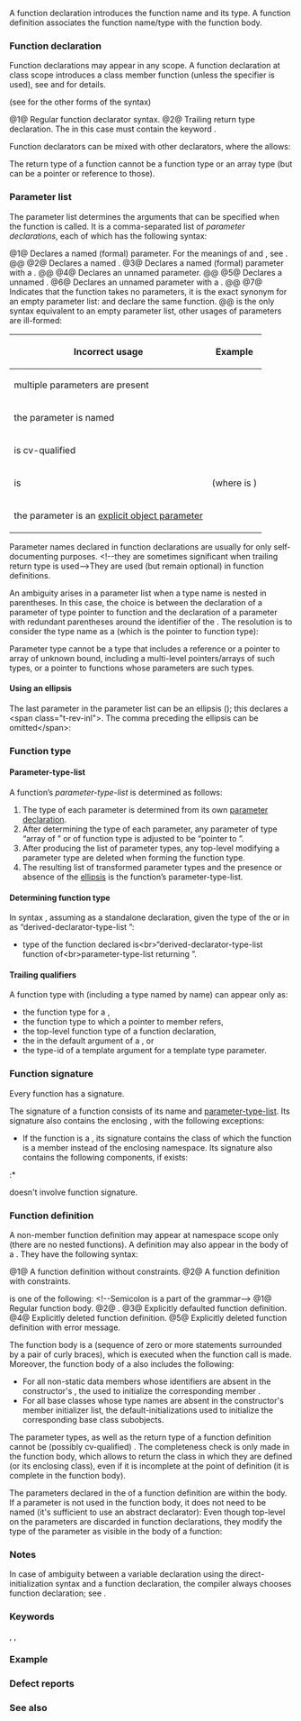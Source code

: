 {{title|Function declaration}}
{{cpp/language/functions/navbar}}

A function declaration introduces the function name and its type. A function definition associates the function name/type with the function body. 

===Function declaration===
Function declarations may appear in any scope. A function declaration at class scope introduces a class member function (unless the {{c/core|friend}} specifier is used), see {{rlp|member functions}} and {{rlp|friend|friend functions}} for details.

{{sdsc begin}}
{{sdsc|num=1|
{{spar|noptr-declarator}} {{ttb|(}} {{spar|parameter-list}} {{ttb|)}} {{spar optional|cv}} {{spar optional|ref}} {{spar optional|except}} {{spar optional|attr}}
}}
{{sdsc|num=2|notes={{mark since c++11}}|
{{spar|noptr-declarator}} {{ttb|(}} {{spar|parameter-list}} {{ttb|)}} {{spar optional|cv}} {{spar optional|ref}} {{spar optional|except}} {{spar optional|attr}}&lt;br&gt;{{ttb|-&gt;}} {{spar|trailing}}
}}
{{sdsc end}}

(see {{rlp|declarations|Declarations}} for the other forms of the {{spar|declarator}} syntax)

@1@ Regular function declarator syntax.
@2@ Trailing return type declaration. The {{spar|decl-specifier-seq}} in this case must contain the keyword {{c/core|auto}}.

{{par begin}}
{{par|{{spar|noptr-declarator}}|any valid {{spar|declarator}}, but if it begins with {{tt|*}}, {{tt|&amp;}}, or {{tt|&amp;&amp;}}, it has to be surrounded by parentheses.}}
{{par|{{spar|parameter-list}}|possibly empty, comma-separated list of the function parameters (see below for details)}}
{{par|{{spar|attr}}|{{mark since c++11}} a list of {{rlp|attributes}}. These attributes are applied to the type of the function, not the function itself. The attributes for the function appear after the identifier within the declarator and are combined with the attributes that appear in the beginning of the declaration, if any.}}
{{par|{{spar|cv}}|const/volatile qualification, only allowed in non-static member function declarations}}
{{par|{{spar|ref}}|{{mark since c++11}} ref-qualification, only allowed in non-static member function declarations}}
{{par|{{spar|except}}|{{rrev multi|until1=c++11|until2=c++17|rev1={{rlp|except spec|dynamic exception specification}}|rev2=either {{rlp|except spec|dynamic exception specification}}&lt;br&gt;or {{rlp|noexcept spec|noexcept specification}}|rev3={{rlp|noexcept spec|noexcept specification}}}}}}
{{par|{{spar|trailing}}|Trailing return type, useful if the return type depends on argument names, such as {{c|1=template&lt;class T, class U&gt; auto add(T t, U u) -&gt; decltype(t + u);}} or is complicated, such as in {{c|1=auto fpif(int)-&gt;int(*)(int)}}}}
{{par end}}


{{rrev|since=c++20|
As mentioned in {{rlp|declarations#Declarators|Declarations}}, the declarator can be followed by a {{rlp|constraints#Requires clauses|{{c/core|requires}} clause}}, which declares the associated {{rlp|constraints}} for the function, which must be satisfied in order for the function to be selected by {{rlp|overload resolution}}. (example: {{c|void f1(int a) requires true;}}) Note that the associated constraint is part of function signature, but not part of function type.
}}

Function declarators can be mixed with other declarators, where the {{rlp|declarations#Specifiers|declaration specifier sequence}} allows:
{{source|1=
// declares an int, an int*, a function, and a pointer to a function
int a = 1, *p = NULL, f(), (*pf)(double);
// decl-specifier-seq is int
// declarator f() declares (but doesn't define)
//                a function taking no arguments and returning int

struct S
{
    virtual int f(char) const, g(int) &amp;&amp;; // declares two non-static member functions
    virtual int f(char), x; // compile-time error: virtual (in decl-specifier-seq)
                            // is only allowed in declarations of non-static
                            // member functions
};
}}

{{rrev|since=c++20|
Using a volatile-qualified object type as parameter type or return type is deprecated.
}}

The return type of a function cannot be a function type or an array type (but can be a pointer or reference to those).

{{rev begin}}
{{rev|since=c++11|
As with any declaration, attributes that appear before the declaration and the attributes that appear immediately after the identifier within the declarator both apply to the entity being declared or defined (in this case, to the function):
{{source|
[[noreturn]] void f [[noreturn]] (); // OK: both attributes apply to the function f
}}
However, the attributes that appear after the declarator (in the syntax above), apply to the type of the function, not to the function itself:
{{source|
void f() [[noreturn]]; // Error: this attribute has no effect on the function itself
}}
}}
{{rev|since=c++14|
===Return type deduction===
If the {{spar|decl-specifier-seq}} of the function declaration contains the keyword {{c/core|auto}}, trailing return type may be omitted, and will be deduced by the compiler from the type of the expression used in the {{rlp|return}} statement. If the return type does not use {{c/core|decltype(auto)}}, the deduction follows the rules of {{rlp|template argument deduction#Other contexts|template argument deduction}}:
{{source|1=
int x = 1;
auto f() { return x; }        // return type is int
const auto&amp; f() { return x; } // return type is const int&amp;
}}
If the return type is {{c/core|decltype(auto)}}, the return type is as what would be obtained if the expression used in the return statement were wrapped in {{rlpt|decltype}}:
{{source|1=
int x = 1;
decltype(auto) f() { return x; }  // return type is int, same as decltype(x)
decltype(auto) f() { return(x); } // return type is int&amp;, same as decltype((x))
}}
(note: “{{c/core|const decltype(auto)&amp;}}” is an error, {{c/core|decltype(auto)}} must be used on its own)

If there are multiple return statements, they must all deduce to the same type:
{{source|
auto f(bool val)
{
    if (val) return 123; // deduces return type int
    else return 3.14f;   // Error: deduces return type float
} 
}}

If there is no return statement or if the argument of the return statement is a void expression, the declared return type must be either {{c/core|decltype(auto)}}, in which case the deduced return type is {{c/core|void}}, or (possibly cv-qualified) {{c/core|auto}}, in which case the deduced return type is then (identically cv-qualified) {{c/core|void}}:
{{source|
auto f() {}              // returns void
auto g() { return f(); } // returns void
auto* x() {}             // Error: cannot deduce auto* from void
}}

Once a return statement has been seen in a function, the return type deduced from that statement can be used in the rest of the function, including in other return statements:
{{source|1=
auto sum(int i)
{
    if (i == 1)
        return i;              // sum’s return type is int
    else
        return sum(i - 1) + i; // OK: sum’s return type is already known
}
}}

If the return statement uses a {{rlp|initialization|brace-enclosed initializer list}}, deduction is not allowed:
{{source|
auto func() { return {1, 2, 3}; } // Error
}}

{{rlp|virtual|Virtual functions}}{{rev inl|since=c++20| and {{rlp|coroutines}}}} cannot use return type deduction:
{{source|
struct F
{
    virtual auto f() { return 2; } // Error
};
}}

{{rlp|function template|Function templates}} other than {{rlp|cast operator|user-defined conversion functions}} can use return type deduction. The deduction takes place at instantiation even if the expression in the return statement is not {{rlp|dependent name|dependent}}. This instantiation is not in an immediate context for the purposes of {{rlp|sfinae|SFINAE}}.
{{source|1=
template&lt;class T&gt;
auto f(T t) { return t; }
typedef decltype(f(1)) fint_t;    // instantiates f&lt;int&gt; to deduce return type

template&lt;class T&gt;
auto f(T* t) { return *t; }
void g() { int (*p)(int*) = &amp;f; } // instantiates both fs to determine return types,
                                  // chooses second template overload
}}

Redeclarations or specializations of functions or function templates that use return type deduction must use the same return type placeholders:
{{source|
auto f(int num) { return num; }
// int f(int num);            // Error: no placeholder return type
// decltype(auto) f(int num); // Error: different placeholder

template&lt;typename T&gt;
auto g(T t) { return t; }
template auto g(int);     // OK: return type is int
// template char g(char); // Error: not a specialization of the primary template g
}}

Similarly, redeclarations or specializations of functions or function templates that do not use return type deduction must not use a placeholder:
{{source|
int f(int num);
// auto f(int num) { return num; } // Error: not a redeclaration of f

template&lt;typename T&gt;
T g(T t) { return t; }
template int g(int);      // OK: specialize T as int
// template auto g(char); // Error: not a specialization of the primary template g
}}

{{rlp|function template#Explicit instantiation|Explicit instantiation declarations}} do not themselves instantiate function templates that use return type deduction:
{{source|1=
template&lt;typename T&gt;
auto f(T t) { return t; }
extern template auto f(int); // does not instantiate f&lt;int&gt;

int (*p)(int) = f; // instantiates f&lt;int&gt; to determine its return type,
                   // but an explicit instantiation definition 
                   // is still required somewhere in the program
}}
}}
{{rev end}}

===Parameter list===
The parameter list determines the arguments that can be specified when the function is called. It is a comma-separated list of ''parameter declarations'', each of which has the following syntax:

{{sdsc begin}}
{{sdsc|num=1|
{{spar optional|attr}} {{spar|decl-specifier-seq}} {{spar|declarator}}
}}
{{sdsc|num=2|notes={{mark since c++23}}|{{anchor|Version_2}}
{{spar optional|attr}} {{ttb|this}} {{spar|decl-specifier-seq}} {{spar|declarator}}
}}
{{sdsc|num=3|
{{spar optional|attr}} {{spar|decl-specifier-seq}} {{spar|declarator}} {{ttb|1==}} {{spar|initializer}}
}}
{{sdsc|num=4|
{{spar optional|attr}} {{spar|decl-specifier-seq}} {{spar optional|abstract-declarator}}
}}
{{sdsc|num=5|notes={{mark since c++23}}|{{anchor|Version_5}}
{{spar optional|attr}} {{ttb|this}} {{spar|decl-specifier-seq}} {{spar optional|abstract-declarator}}
}}
{{sdsc|num=6|
{{spar optional|attr}} {{spar|decl-specifier-seq}} {{spar optional|abstract-declarator}} {{ttb|1==}} {{spar|initializer}}
}}
{{sdsc|num=7|
{{ttb|void}}
}}
{{sdsc end}}

@1@ Declares a named (formal) parameter. For the meanings of {{spar|decl-specifier-seq}} and {{spar|declarator}}, see {{rlp|declarations}}.
@@ {{cc|
int f(int a, int* p, int (*(*x)(double))[3]);
}}
@2@ Declares a named {{lsd|#Explicit object parameter}}.
@3@ Declares a named (formal) parameter with a {{rlp|default arguments|default value}}.
@@ {{cc|1=
int f(int a = 7, int* p = nullptr, int (*(*x)(double))[3] = nullptr);
}}
@4@ Declares an unnamed parameter.
@@ {{cc|
int f(int, int*, int (*(*)(double))[3]);
}}
@5@ Declares a unnamed {{lsd|#Explicit object parameter}}.
@6@ Declares an unnamed parameter with a {{rlp|default arguments|default value}}.
@@ {{cc|1=
int f(int = 7, int* = nullptr, int (*(*)(double))[3] = nullptr);
}}
@7@ Indicates that the function takes no parameters, it is the exact synonym for an empty parameter list: {{c|int f(void);}} and {{c|int f();}} declare the same function.
@@ {{c|void}} is the only syntax equivalent to an empty parameter list, other usages of {{c/core|void}} parameters are ill-formed:
{|class="wikitable"
!Incorrect usage
!Example
|-
|multiple parameters are present
|{{c|int f1(void, int);}}
|-
|the {{c/core|void}} parameter is named
|{{c|inf f2(void param);}}
|-
|{{c/core|void}} is cv-qualified
|{{c|int f3(const void);}}
|-
|{{c/core|void}} is {{rlp|dependent name|dependent}}
|{{c|int f4(T);}} (where {{tt|T}} is {{c/core|void}})
|-
|the {{c/core|void}} parameter is an [[#Explicit object parameter|explicit object parameter]] {{mark since c++23}}
|{{c|int f5(this void);}}
|}

{{rev begin}}
{{rev|until=c++17|
Although {{spar|decl-specifier-seq}} implies there can exist {{rlpsd|declarations#Specifiers}} other than type specifiers, the only other specifier allowed is {{c/core|register}}{{rev inl|until=c++11| as well as {{c/core|auto}}}}, and it has no effect.
}}
{{rev|since=c++20|
If any of the function parameters uses a ''placeholder'' (either {{c/core|auto}} or a [[cpp/concepts|concept type]]), the function declaration is instead an {{rlpsd|function template#Abbreviated function template}} declaration:
{{source|
void f1(auto);    // same as template&lt;class T&gt; void f1(T)
void f2(C1 auto); // same as template&lt;C1 T&gt; void f2(T), if C1 is a concept
}}
}}
{{rev|since=c++23|
{{anchor|Explicit object parameter}}
A parameter declaration with the specifier {{c/core|this}} (syntax {{vl|2}}/{{vl|5}}) declares an ''explicit object parameter''.

An explicit object parameter cannot be a {{rlp|pack|function parameter pack}}, and it can only appear as the first parameter of the parameter list in the following declarations:
* a declaration of a {{rlp|member functions|member function}} or member function template
* an {{rlpsd|function template#Explicit instantiation}} or {{rlp|template specialization|explicit specialization}} of a templated member function
* a {{rlp|lambda}} declaration

A member function with an explicit object parameter has the following restrictions:
* The function is not {{rlp|static}}.
* The function is not {{rlp|virtual}}.
* The declarator of the function does not contain {{spar|cv}} and {{spar|ref}}.

{{source|
struct C
{
    void f(this C&amp; self);     // OK
    
    template&lt;typename Self&gt;
    void g(this Self&amp;&amp; self); // also OK for templates
    
    void p(this C) const;     // Error: “const” not allowed here
    static void q(this C);    // Error: “static” not allowed here
    void r(int, this C);      // Error: an explicit object parameter
                              //        can only be the first parameter
};

// void func(this C&amp; self);   // Error: non-member functions cannot have
                              //        an explicit object parameter
}}
}}
{{rev end}}

Parameter names declared in function declarations are usually for only self-documenting purposes. &lt;!--they are sometimes significant when trailing return type is used--&gt;They are used (but remain optional) in function definitions.

An ambiguity arises in a parameter list when a type name is nested in parentheses{{rev inl|since=c++11| (including {{rlp|lambda|lambda expressions}})}}. In this case, the choice is between the declaration of a parameter of type pointer to function and the declaration of a parameter with redundant parentheses around the identifier of the {{spar|declarator}}. The resolution is to consider the type name as a {{rlp|declarations#Specifiers|simple type specifier}} (which is the pointer to function type):
{{source|
class C {};

void f(int(C)) {} // void f(int(*fp)(C param)) {}
                  // NOT void f(int C) {}

void g(int *(C[10])); // void g(int *(*fp)(C param[10]));
                      // NOT void g(int *C[10]);
}}

Parameter type cannot be a type that includes a reference or a pointer to array of unknown bound, including a multi-level pointers/arrays of such types, or a pointer to functions whose parameters are such types.

====Using an ellipsis====
The last parameter in the parameter list can be an ellipsis ({{c|...}}); this declares a {{rlp|variadic arguments|variadic function}}&lt;span class="t-rev-inl"&gt;. The comma preceding the ellipsis can be omitted{{mark deprecated c++26}}&lt;/span&gt;:
{{source|
int printf(const char* fmt, ...); // a variadic function
int printf(const char* fmt...);   // same as above, but deprecated since C++26

template&lt;typename... Args&gt;
void f(Args..., ...); // a variadic function template with a parameter pack

template&lt;typename... Args&gt;
void f(Args... ...);  // same as above, but deprecated since C++26

template&lt;typename... Args&gt;
void f(Args......);   // same as above, but deprecated since C++26
}}

===Function type===
====Parameter-type-list====
A function’s ''parameter-type-list'' is determined as follows:
# The type of each parameter{{rev inl|since=c++11| (including function {{rlp|pack|parameter pack}}s)}} is determined from its own [[#Parameter list|parameter declaration]].
# After determining the type of each parameter, any parameter of type “array of {{tt|T}}” or of function type {{tt|T}} is adjusted to be “pointer to {{tt|T}}”.
# After producing the list of parameter types, any top-level {{rlp|cv|cv-qualifiers}} modifying a parameter type are deleted when forming the function type.
# The resulting list of transformed parameter types and the presence or absence of the [[#Using an ellipsis|ellipsis]]{{rev inl|since=c++11| or a function {{rlp|pack|parameter pack}}}} is the function’s parameter-type-list.

{{source|
void f(char*);         // #1
void f(char[]) {}      // defines #1
void f(const char*) {} // OK, another overload
void f(char* const) {} // Error: redefines #1

void g(char(*)[2]);   // #2
void g(char[3][2]) {} // defines #2
void g(char[3][3]) {} // OK, another overload

void h(int x(const int)); // #3
void h(int (*)(int)) {}   // defines #3
}}

====Determining function type====
In syntax {{v|1}}, assuming {{spar|noptr-declarator}} as a standalone declaration, given the type of the {{spar|qualified-id}} or {{spar|unqualified-id}} in {{spar|noptr-declarator}} as  “derived-declarator-type-list {{tt|T}}”:
{{rrev|since=c++17|
* If the exception specification is {{rlp|noexcept spec|non-throwing}}, the type of the function declared is&lt;br&gt;“derived-declarator-type-list {{c/core|noexcept}} function of&lt;br&gt;parameter-type-list {{spar optional|cv}} {{spar optional|ref}} returning {{tt|T}}”.
}}
* {{rev inl|until=c++17|The}}{{rev inl|since=c++17|Otherwise, the}} type of the function declared is&lt;br&gt;“derived-declarator-type-list function of&lt;br&gt;parameter-type-list {{spar optional|cv}}{{rev inl|since=c++11| {{spar optional|ref}}}} returning {{tt|T}}”.

{{rev begin}}
{{rev|since=c++11|
In syntax {{v|2}}, assuming {{spar|noptr-declarator}} as a standalone declaration, given the type of the {{spar|qualified-id}} or {{spar|unqualified-id}} in {{spar|noptr-declarator}} as  “derived-declarator-type-list {{tt|T}}” ({{tt|T}} must be {{c/core|auto}} in this case):
}}
{{rev|since=c++17|
* If the exception specification is {{rlp|noexcept spec|non-throwing}}, the type of the function declared is&lt;br&gt;“derived-declarator-type-list {{c/core|noexcept}} function of&lt;br&gt;parameter-type-list {{spar optional|cv}} {{spar optional|ref}} returning {{spar sep|trailing}}”.
}}
{{rev|since=c++11|
* {{rev inl|until=c++17|The}}{{rev inl|since=c++17|Otherwise, the}} type of the function declared is&lt;br&gt;“derived-declarator-type-list function of&lt;br&gt;parameter-type-list {{spar optional|cv}} {{spar optional|ref}} returning {{spar sep|trailing}}”.
{{spar|attr}}, if present, applies to the function type.
}}
{{rev end}}

{{source|
// the type of “f1” is
// “function of int returning void, with attribute noreturn”
void f1(int a) [[noreturn]];

// the type of “f2” is
// “constexpr noexcept function of pointer to int returning int”
constexpr auto f2(int[] b) noexcept -&gt; int;

struct X
{
    // the type of “f3” is
    // “function of no parameter const returning const int”
    const int f3() const;
};
}}

====Trailing qualifiers====
A function type with {{spar sep|cv}}{{rev inl|since=c++11| or {{spar sep|ref}}}} (including a type named by {{rlpt|typedef}} name) can appear only as:
* the function type for a {{rlp|member functions|non-static member function}},
* the function type to which a pointer to member refers,
* the top-level function type of a function {{c/core|typedef}} declaration{{rev inl|since=c++11| or {{rlp|type alias|alias declaration}}}},
* the {{rlp|type#Type naming|type-id}} in the default argument of a {{rlp|template parameters#Type template parameter|template type parameter}}, or
* the type-id of a template argument for a template type parameter.

{{source|1=
typedef int FIC(int) const;
FIC f;     // Error: does not declare a member function

struct S
{
    FIC f; // OK
};

FIC S::*pm = &amp;S::f; // OK
}}

===Function signature===
Every function has a signature.

The signature of a function consists of its name and [[#Parameter-type-list|parameter-type-list]]. Its signature also contains the enclosing {{rlp|namespace}}, with the following exceptions:
* If the function is a {{rlp|member functions|member function}}, its signature contains the class of which the function is a member instead of the enclosing namespace. Its signature also contains the following components, if exists:
:* {{spar|cv}}
{{rev begin}}
{{rev|since=c++11|
:* {{spar|ref}}
}}
{{rev|since=c++20|
:* trailing {{c/core|requires}} clause
* If the function is a non-template {{rlp|friend}} function with a trailing {{c/core|requires}} clause, its signature contains the enclosing class instead of the enclosing namespace. The signature also contains the trailing {{c/core|requires}} clause.
}}
{{rev end}}

{{spar|except}}{{rev inl|since=c++11| and {{spar|attr}}}} doesn't involve function signature{{rev inl|since=c++17|, although {{rlp|noexcept spec|{{c/core|noexcept}} specification}} affects the function type}}.

===Function definition===
A non-member function definition may appear at namespace scope only (there are no nested functions). A {{rlp|member functions|member function}} definition may also appear in the body of a {{rlp|class|class definition}}. They have the following syntax:

{{sdsc begin}}
{{sdsc|num=1|
{{spar optional|attr}} {{spar optional|decl-specifier-seq}} {{spar|declarator}}&lt;br&gt;{{spar optional|virt-specifier-seq}} {{spar|function-body}}
}}
{{sdsc|num=2|notes={{mark since c++20}}|
{{spar optional|attr}} {{spar optional|decl-specifier-seq}} {{spar|declarator}} {{spar|requires-clause}} {{spar|function-body}}
}}
{{sdsc end}}
@1@ A function definition without constraints.
@2@ A function definition with constraints.

{{par begin}}
{{par|{{spar|attr}}|{{mark since c++11}} a list of {{rlp|attributes}}. These attributes are combined with the attributes after the identifier in the {{spar|declarator}} (see top of this page), if any.}}
{{par|{{spar|decl-specifier-seq}}|the return type with specifiers, as in the {{rlp|declarations|declaration grammar}}}}
{{par|{{spar|declarator}}|function declarator, same as in the function declaration grammar above (can be parenthesized)}}
{{par|{{spar|virt-specifier-seq}}|{{mark since c++11}} {{rlpt|override}}, {{rlpt|final}}, or their combination in any order}}
{{par|{{spar|requires-clause}}|a {{rlp|constraints#Requires clauses|{{c/core|requires}} clause}}}}
{{par|{{spar|function-body}}|the function body (see below)}}
{{par end}}


{{spar|function-body}} is one of the following:
{{sdsc begin}}
{{sdsc|num=1|
{{spar optional|ctor-initializer}} {{spar|compound-statement}}}}
{{sdsc|num=2|
{{spar|function-try-block}}}}
{{sdsc|num=3|notes={{mark since c++11}}|
{{ttb|1==}} {{ttb|default}} {{ttb|;}}}}&lt;!--Semicolon is a part of the grammar--&gt;
{{sdsc|num=4|notes={{mark since c++11}}|
{{ttb|1==}} {{ttb|delete}} {{ttb|;}}}}
{{sdsc|num=5|notes={{mark since c++26}}|
{{ttb|1==}} {{ttb|delete}} {{ttb|(}} {{spar|string-literal}} {{ttb|);}}}}
{{sdsc end}}
@1@ Regular function body.
@2@ {{rlp|try#Function try block|Function {{c/core|try}} block}}.
@3@ Explicitly defaulted function definition.
@4@ Explicitly deleted function definition.
@5@ Explicitly deleted function definition with error message.

{{par begin}}
{{par|{{spar|ctor-initializer}}|{{rlp|initializer list|member initializer list}}, only allowed in constructors}}
{{par|{{spar|compound-statement}}|the brace-enclosed {{rlp|statements#Compound statements|sequence of statements}} that constitutes the body of a function}}
{{par|{{spar|function-try-block}}|a {{rlp|try#Function try block|function {{c/core|try}} block}}}}
{{par|{{spar|string-literal}}|an {{rlp|string literal#Unevaluated strings|unevaluated string literal}} that could be used to explain the rationale for why the function is deleted}}
{{par end}}

{{source|1=
int max(int a, int b, int c)
{
    int m = (a &gt; b) ? a : b;
    return (m &gt; c) ? m : c;
}

// decl-specifier-seq is “int”
// declarator is “max(int a, int b, int c)”
// body is { ... }
}}

The function body is a {{rlp|statements#Compound statements|compound statement}} (sequence of zero or more statements surrounded by a pair of curly braces), which is executed when the function call is made. Moreover, the function body of a {{rlp|constructor}} also includes the following:
* For all non-static data members whose identifiers are absent in the constructor's {{rlp|constructor|member initializer list}}, the{{rev inl|since=c++11| {{rlp|data members#Member initialization|default member initializers}} or}} {{rlp|default initialization|default-initializations}} used to initialize the corresponding member {{rlpsd|object#Subobjects}}.
* For all base classes whose type names are absent in the constructor's member initializer list, the default-initializations used to initialize the corresponding base class subobjects.

{{rev begin}}
{{rev|since=c++11|
If a function definition contains a {{spar|virt-specifier-seq}}, it must define a {{rlp|member functions|member function}}.
}}
{{rev|since=c++20|
If a function definition contains a {{spar|requires-clause}}, it must define a {{rlp|templates#Templated entity|templated function}}.
}}
{{rev end}}

{{source|1=
void f() override {} // Error: not a member function

void g() requires (sizeof(int) == 4) {} // Error: not a templated function
}}

The parameter types, as well as the return type of a function definition cannot be (possibly cv-qualified) {{rlp|incomplete type|incomplete}} {{rlp|class|class types}}{{rev inl|since=c++11| unless the function is defined as deleted}}. The completeness check is only made in the function body, which allows {{rlp|member functions}} to return the class in which they are defined (or its enclosing class), even if it is incomplete at the point of definition (it is complete in the function body).

The parameters declared in the {{spar|declarator}} of a function definition are {{rlp|scope|in scope}} within the body. If a parameter is not used in the function body, it does not need to be named (it's sufficient to use an abstract declarator):
{{source|1=
void print(int a, int) // second parameter is not used
{
    std::printf("a = %d\n", a);
}
}}
Even though top-level {{rlp|cv|cv-qualifiers}} on the parameters are discarded in function declarations, they modify the type of the parameter as visible in the body of a function:
{{source|
void f(const int n) // declares function of type void(int)
{
    // but in the body, the type of “n” is const int
}
}}

{{rev begin}}
{{rev|since=c++11|
====Defaulted functions====
If the function definition is of syntax {{vl|3}}, the function is defined as ''explicitly defaulted''.

A function that is explicitly defaulted must be a {{rlp|member functions#Special member functions|special member function}}{{rev inl|since=c++20| or {{rlp|operator comparison|comparison operator function}}}}, and it must have no {{rlp|default arguments|default argument}}.

An explicitly defaulted special member function {{tt|F1}} is allowed to differ from the corresponding special member function {{tt|F2}} that would have been implicitly declared, as follows:
* {{tt|F1}} and {{tt|F2}} may have different {{spar|ref}} and/or {{spar|except}}.
* If {{tt|F2}} has a non-object parameter of type {{c/core|const C&amp;}}, the corresponding non-object parameter of {{tt|F1}} maybe of type {{tt|C&amp;}}.
}}
{{rev|since=c++23|
* If {{tt|F2}} has an implicit object parameter of type “reference to {{tt|C}}”, {{tt|F1}} may be an explicit object member function whose {{lsd|#Explicit object parameter}} is of (possibly different) type “reference to {{tt|C}}”, in which case the type of {{tt|F1}} would differ from the type of {{tt|F2}} in that the type of {{tt|F1}} has an additional parameter.
}}
{{rev|since=c++11|
If the type of {{tt|F1}} differs from the type of {{tt|F2}} in a way other than as allowed by the preceding rules, then:
* If {{tt|F1}} is an assignment operator, and the return type of {{tt|F1}} differs from the return type of {{tt|F2}} or {{tt|F1}}’s non-object parameter type is not a reference, the program is ill-formed.
* Otherwise, if {{tt|F1}} is explicitly defaulted on its first declaration, it is defined as deleted.
* Otherwise, the program is ill-formed.

A function explicitly defaulted on its first declaration is implicitly {{rlp|inline}}, and is implicitly constexpr if it can be a {{rlps|constexpr#constexpr function}}.

{{source|1=
struct S
{
    S(int a = 0) = default;             // error: default argument
    void operator=(const S&amp;) = default; // error: non-matching return type
    ~S() noexcept(false) = default;     // OK, different exception specification
private:
    int i;
    S(S&amp;);          // OK, private copy constructor
};

S::S(S&amp;) = default; // OK, defines copy constructor
}}

Explicitly-defaulted functions and implicitly-declared functions are collectively called ''defaulted'' functions. Their actual definitions will be implicitly provided, see their corresponding pages for details.

====Deleted functions====
If the function definition is of syntax {{vl|4}}{{rev inl|since=c++26| or {{vl|5}}}}, the function is defined as ''explicitly deleted''.

Any use of a deleted function is ill-formed (the program will not compile). This includes calls, both explicit (with a function call operator) and implicit (a call to deleted overloaded operator, special member function, allocation function, etc), constructing a pointer or pointer-to-member to a deleted function, and even the use of a deleted function in an expression that is not {{rlp|expressions#Potentially-evaluated expressions|potentially-evaluated}}.

A non-pure virtual member function can be defined as deleted, even though it is implicitly {{rlp|definition#ODR-use|odr-used}}. A deleted function can only be overridden by deleted functions, and a non-deleted function can only be overridden by non-deleted functions.
}}
{{rev|since=c++26|
If {{spar|string-literal}} is present, the implementation is encouraged to include the text of it as part of the resulting diagnostic message which shows the rationale for deletion or to suggest an alternative.
}}
{{rev|since=c++11|
If the function is overloaded, {{rlp|overload resolution}} takes place first, and the program is only ill-formed if the deleted function was selected:
{{source|1=
struct T
{
    void* operator new(std::size_t) = delete;
    void* operator new[](std::size_t) = delete("new[] is deleted"); // since C++26
};

T* p = new T;    // Error: attempts to call deleted T::operator new
T* p = new T[5]; // Error: attempts to call deleted T::operator new[],
                 //        emits a diagnostic message “new[] is deleted”
}}

The deleted definition of a function must be the first declaration in a translation unit: a previously-declared function cannot be redeclared as deleted:
{{source|1=
struct T { T(); };
T::T() = delete; // Error: must be deleted on the first declaration
}}

====User-provided functions====
A function is ''user-provided'' if it is user-declared and not explicitly defaulted or deleted on its first declaration. A user-provided explicitly-defaulted function (i.e., explicitly defaulted after its first declaration) is defined at the point where it is explicitly defaulted; if such a function is implicitly defined as deleted, the program is ill-formed. Declaring a function as defaulted after its first declaration can provide efficient execution and concise definition while enabling a stable binary interface to an evolving code base.
{{source|1=
// All special member functions of “trivial” are
// defaulted on their first declarations respectively,
// they are not user-provided
struct trivial
{
    trivial() = default;
    trivial(const trivial&amp;) = default;
    trivial(trivial&amp;&amp;) = default;
    trivial&amp; operator=(const trivial&amp;) = default;
    trivial&amp; operator=(trivial&amp;&amp;) = default;
    ~trivial() = default;
};

struct nontrivial
{
    nontrivial(); // first declaration
};

// not defaulted on the first declaration,
// it is user-provided and is defined here
nontrivial::nontrivial() = default;
}}

====Ambiguity Resolution====
In the case of an ambiguity between a function body and an {{rlp|initialization|initializer}} beginning with {{ttb|{}}{{rev inl|since=c++26| or {{ttb|1==}}}}, the ambiguity is resolved by checking the type of the {{rlp|declarations#Declarators|declarator identifier}} of {{spar sep|noptr-declarator}}:
* If the type is a function type, the ambiguous token sequence is treated as a function body.
* Otherwise, the ambiguous token sequence is treated as an initializer.

{{source|1=
using T = void(); // function type
using U = int;    // non-function type

T a{}; // defines a function doing nothing
U b{}; // value-initializes an int object

T c = delete("hello"); // defines a function as deleted
U d = delete("hello"); // copy-initializes an int object with
                       // the result of a delete expression (ill-formed)
}}

{{anchor|func}}
===__func__===
Within the function body, the function-local predefined variable {{lc|__func__}} is defined as if by
{{source|1=static const char __func__[] = "function-name";}}
This variable has block scope and static storage duration:
{{source|1=
struct S
{
    S(): s(__func__) {} // OK: initializer-list is part of function body
    const char* s;
};
void f(const char* s = __func__); // Error: parameter-list is part of declarator
}}

{{example
|code=
#include &lt;iostream&gt;

void Foo() { std::cout &lt;&lt; __func__ &lt;&lt; ' '; }

struct Bar
{
    Bar() { std::cout &lt;&lt; __func__ &lt;&lt; ' '; }
    ~Bar() { std::cout &lt;&lt; __func__ &lt;&lt; ' '; }
    struct Pub { Pub() { std::cout &lt;&lt; __func__ &lt;&lt; ' '; } };
};

int main()
{
    Foo();
    Bar bar;
    Bar::Pub pub;
}
|p=true
|output=
Foo Bar Pub ~Bar
}}
}}
{{rev end}}

===Notes===
In case of ambiguity between a variable declaration using the direct-initialization syntax and a function declaration, the compiler always chooses function declaration; see {{rlp|direct initialization#Notes|direct-initialization}}.
{{ftm begin|core=1|std=1|comment=1}}
{{ftm|value=201304L|std=C++14|__cpp_decltype_auto|{{rlpt|auto|decltype(auto)}}}}
{{ftm|value=201304L|std=C++14|__cpp_return_type_deduction|{{lsd|#Return type deduction}} for normal functions}}
{{ftm|value=202110L|std=C++23|__cpp_explicit_this_parameter|{{lsd|#Explicit object parameter}}s ([[cpp/language/member functions#Explicit object member functions|deducing {{c/core|this}}]])}}
{{ftm|value=202403L|std=C++26|__cpp_deleted_function|deleted function with a reason}}
{{ftm end}}

===Keywords===
{{ltt|cpp/keyword/default}},
{{ltt|cpp/keyword/delete}},

===Example===
{{example
|code=
#include &lt;iostream&gt;
#include &lt;string&gt;

// simple function with a default argument, returning nothing
void f0(const std::string&amp; arg = "world!")
{
    std::cout &lt;&lt; "Hello, " &lt;&lt; arg &lt;&lt; '\n';
}

// the declaration is in namespace (file) scope
// (the definition is provided later)
int f1();

// function returning a pointer to f0, pre-C++11 style
void (*fp03())(const std::string&amp;)
{
    return f0;
}

// function returning a pointer to f0, with C++11 trailing return type
auto fp11() -&gt; void(*)(const std::string&amp;)
{
    return f0;
}

int main()
{
    f0();
    fp03()("test!");
    fp11()("again!");
    int f2(std::string) noexcept; // declaration in function scope
    std::cout &lt;&lt; "f2(\"bad\"): " &lt;&lt; f2("bad") &lt;&lt; '\n';
    std::cout &lt;&lt; "f2(\"42\"): " &lt;&lt; f2("42") &lt;&lt; '\n';
}

// simple non-member function returning int
int f1()
{
    return 007;
}

// function with an exception specification and a function try block
int f2(std::string str) noexcept
try
{
    return std::stoi(str);
}
catch (const std::exception&amp; e)
{
    std::cerr &lt;&lt; "stoi() failed!\n";
    return 0;
}

// deleted function, an attempt to call it results in a compilation error
void bar() = delete
#   if __cpp_deleted_function
    ("reason")
#   endif
;
|p=true
|output=
stoi() failed!
Hello, world!
Hello, test!
Hello, again!
f2("bad"): 0
f2("42"): 42
}}

===Defect reports===
{{dr list begin}}
{{dr list item|wg=cwg|dr=135|std=c++98|before=member functions defined in class&lt;br&gt;could not have a parameter of or return&lt;br&gt;its own class because it is incomplete|after=allowed}}
{{dr list item|wg=cwg|dr=332|std=C++98|before=a parameter could have cv-qualified {{c/core|void}} type|after=prohibited}}
{{dr list item|wg=cwg|dr=393|std=C++98|before=types that include pointers/references to&lt;br&gt;array of unknown bound could not be parameters|after=such types are allowed}}
{{dr list item|wg=cwg|dr=452|std=C++98|before=member initializer list was not a part of function body|after=it is}}
{{dr list item|wg=cwg|dr=577|std=c++98|before=dependent type {{c/core|void}} could be used to&lt;br&gt;declare a function taking no parameters|after=only non-dependent&lt;br&gt;{{c/core|void}} is allowed}}
{{dr list item|wg=cwg|dr=1327|std=C++11|before=defaulted or deleted functions could not&lt;br&gt;be specified with {{c/core|override}} or {{c/core|final}}|after=allowed}}
{{dr list item|wg=cwg|dr=1355|std=C++11|before=only special member functions could be user-provided|after=extended to all functions}}
{{dr list item|wg=cwg|dr=1394|std=C++11|before=deleted functions could not have any parameter of&lt;br&gt;an incomplete type or return an incomplete type|after=incomplete type allowed}}
{{dr list item|wg=cwg|dr=1824|std=C++98|before=the completeness check on parameter type and&lt;br&gt;return type of a function definition could be made&lt;br&gt;outside the context of the function definition|after=only check in the&lt;br&gt;context of the&lt;br&gt;function definition}}
{{dr list item|wg=cwg|dr=1877|std=C++14|before=return type deduction treated {{c|return;}} as {{c|return void();}}|after=simply deduce the return&lt;br&gt;type as {{c/core|void}} in this case}}
{{dr list item|wg=cwg|dr=2015|std=C++11|before=the implicit odr-use of a deleted&lt;br&gt;virtual function was ill-formed|after=such odr-uses are exempt&lt;br&gt;from the use prohibition}}
{{dr list item|wg=cwg|dr=2044|std=C++14|before=return type deduction on functions returning {{c/core|void}}&lt;br&gt;would fail if the declared return type is {{c/core|decltype(auto)}}|after=updated the deduction&lt;br&gt;rule to handle this case}}
{{dr list item|wg=cwg|dr=2081|std=C++14|before=function redeclarations could use return type&lt;br&gt;deduction even if the initial declaration does not|after=not allowed}}
{{dr list item|wg=cwg|dr=2144|std=C++11|before={{c|{}&lt;!----&gt;}} could be a function body or an initializer at the same place|after=differentiated by the type&lt;br&gt;of the declarator identifier}}
{{dr list item|wg=cwg|dr=2145|std=C++98|before=the {{spar|declarator}} in function definition could not be parenthesized|after=allowed}}
{{dr list item|wg=cwg|dr=2259|std=C++11|before=the ambiguity resolution rule regarding parenthesized&lt;br&gt;type names did not cover lambda expressions|after=covered}}
{{dr list item|wg=cwg|dr=2430|std=C++98|before=in the definition of a member function in a class definition,&lt;br&gt;the type of that class could not be the return type or&lt;br&gt;parameter type due to the resolution of {{cwg|1824}}|after=only check in the&lt;br&gt;function body}}
{{dr list item|wg=cwg|dr=2760|std=C++98|before=the function body of a constructor did not include the initializations&lt;br&gt;not specified in the constructor's regular function body|after=also includes these&lt;br&gt;initializations}}
{{dr list item|wg=cwg|dr=2831|std=C++20|before=a function definition with a {{spar|requires-clause}}&lt;br&gt;could define a non-templated function|after=prohibited}}
{{dr list item|wg=cwg|dr=2846|std=C++23|before=explicit object member functions could not have out-of-class definitions|after=allowed}}
{{dr list item|wg=cwg|dr=2915|std=C++23|before=unnamed explicit object parameters could have type {{c/core|void}}|after=prohibited}}
{{dr list end}}

===See also===
{{dsc begin}}
{{dsc see c|c/language/function declaration|Declaring functions|nomono=true}}
{{dsc end}}

{{langlinks|de|es|fr|it|ja|pt|ru|zh}}